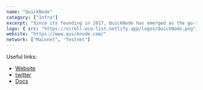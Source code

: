 ```yaml
---
name: "QuickNode"
category: ["Infra"]
excerpt: "Since its founding in 2017, QuickNode has emerged as the go-to solution for businesses and innovators requiring world-class blockchain development tools for speed, reliability, and security. Handling over eight billion blockchain requests daily, QuickNode boasts a 2.5X faster response time than competitors and 99.99% uptime across 24+ chains and 35+ networks. With a user-friendly interface and a robust multi-chain developer tool suite, QuickNode is an ideal choice for top Web3 businesses and global brands."
logo: { src: "https://scroll-eco-list.netlify.app/logos/QuickNode.png", alt: "QuickNode Logo" }
website: "https://www.quicknode.com/"
network: ["Mainnet", "Testnet"]
---
```


Useful links:
- [Website](https://www.quicknode.com/)
- [twitter](https://twitter.com/QuickNode)
- [Docs](https://www.quicknode.com/docs/welcome)